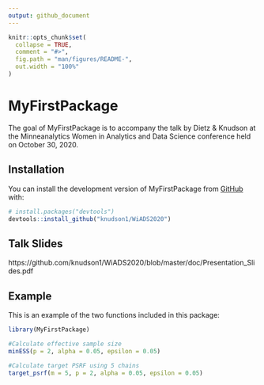 ```yaml
---
output: github_document
---
```


<!-- README.md is generated from README.Rmd. Please edit that file -->

```r
knitr::opts_chunk$set(
  collapse = TRUE,
  comment = "#>",
  fig.path = "man/figures/README-",
  out.width = "100%"
)
```

# MyFirstPackage

<!-- badges: start -->
<!-- badges: end -->

The goal of MyFirstPackage is to accompany the talk by Dietz & Knudson at the Minneanalytics Women in Analytics and Data Science conference held on October 30, 2020.

## Installation

You can install the development version of MyFirstPackage from [GitHub](https://github.com/) with:

``` r
# install.packages("devtools")
devtools::install_github("knudson1/WiADS2020")
```

## Talk Slides

https://github.com/knudson1/WiADS2020/blob/master/doc/Presentation_Slides.pdf

## Example

This is an example of the two functions included in this package:

```r
library(MyFirstPackage)

#Calculate effective sample size
minESS(p = 2, alpha = 0.05, epsilon = 0.05)

#Calculate target PSRF using 5 chains
target_psrf(m = 5, p = 2, alpha = 0.05, epsilon = 0.05)

```
